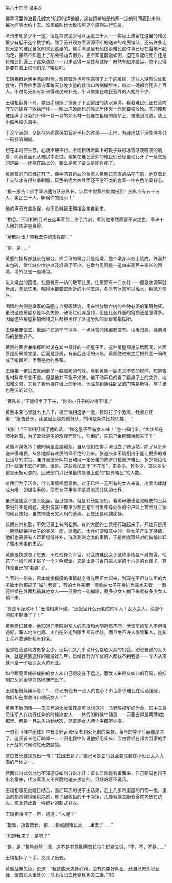 

第八十四节 温柔乡

佛手湾里停泊着几艘大*航运的运输船，这些运输船是按照一定的时间表到来的，每次间隔大约十天。难民编队也大致按照这个周期进行安排。

济州来船多少不一定，但是每次至少可以运走三千人――实际上滞留在这里的难民很少有低于这个数字的。除了云升观方面源源不断的送来的难民编队，还有许多走投无路的难民自发的来到这里的。佛手湾这里有船接走难民这件事已经在当地不胫而走，虽然不知道上了船会被运去何方，更不知道前途如何，迫在眉睫的死亡还是将难民们逼上了这条道路――只求活得一条性命就好：既然有船来接运，总不见得是要在海上把他们杀了喂鱼吧。

王瑞相抵达佛手湾的时候，难民营外也照例露宿了上千的难民，这些人没有住处和食物，只靠佛手湾守军每天分发少量的救济口粮糊糊维生，每过一晚都会死去上百人。不过每天都有新来得难民来补充，所以聚集在难民营外的人始终不少。

王瑞相翻身下马，拿出手绢擦了擦鼻子下面留出的清水鼻涕。看着难民们正在营内守军的指挥下收拾尸体――晚上冻饿而死的难民尸体天一亮就要被收殓。冻的邦邦硬挂满了冰凌的尸体一具一具的如木材一般堆在粗糙的爬犁上，被拖到海边，装上小船再投入海中。

干这个活的，全是在外面露宿的将近半死的难民――无他，为转运站干活能够多分一碗救济糊糊。

想在本时空生存，心肠不硬不行。王瑞相听着脚下的靴子踩得冰雪咯吱咯吱的响着，阴沉着面孔从难民中走过。聚集在难民营外的难民们已经自动让开了一条宽宽的道路――还横在路上的，要么是死了要么是即将死了。

难民营的门已经打开了，佛手湾转运站的负责人黄熊正笔直的站在门前，他穿着北上支队才有得冬季制服，灰色的呢大衣外面还不伦不类的套着一件白色羊皮背心。

“报－报告：佛手湾派遣分队分队长，步兵中尉黄熊向你报到！分队应有五十五人，实到三十人，听候你的指示！”

他的声音有些急促，似乎没料到王瑞相会亲自到来。

“稍息。”王瑞相的目光在这军官脸上停了片刻，看到他果然面露不安之色。看来十人团的告密是真得。

“解散队伍！带我去你的指挥部！”

“是，是……”

黄熊的指挥部就设在墩台。佛手湾的墩台只是烟墩，整个墩身以夯土筑成，外面并未包砖，常年缺少维护以及坍毁了不少。在墩台周围是一道四米高百来米长的围墙，墙外又是一道壕沟。

进入墩台的围墙，左侧筑有一排的墩军住房，住房旁有一口水井――但是水源早就斥卤，无法饮用，喝得水都要去附近的小河去挑，冬季有冰雪可以融水，稍微方便些。

围墙的右侧是墩军的马圈与仓房等建筑，用来堆放墩台内的各种必须的军用物资。虽说这些房屋都是年久失修，破窗烂们漏屋顶，但是比起外面的窝棚还是强得多。因而这些房屋稍加修缮之后都被用作了派遣分队的营房和指挥所。

王瑞相走进去，里面打扫的干干净净，一点冰雪的残痕都没有。垃圾归类，烧柴堆码的整整齐齐。

黄熊的宿舍兼指挥所就设在其中最好的一间屋子里。这种房屋都是前后两间，外面原是厨房兼堂屋，后面是卧房，有前后通墙的火坑。黄熊住进来之后把外面一间改成了指挥所，里面是他的卧室。

王瑞相一走进去就闻到了一股脂粉的气味。看到黄熊一副忐忑不安的模样，知道告发材料中所言不虚。但是他并不急于揭破。他不动声色的看了看桌子上的文件、地图和文具，又看了看他挂在墙上的步枪。他注意到通往卧室的门帘是新得，屋子里也整洁的过分。

“黄队长，”王瑞相坐了下来，“你的小日子的过得不错。”

黄熊本来心里就七上八下，被王瑞相这话一激，顿时打了个激灵，赶紧立正道：“报告首长，我这里比起其他分队，的确是条件比较优越……”

“胡扯！”王瑞相打断了他的话，“你这屋子里有女人味！”他一指门帘，“大伙都在爬冰卧雪，为了营救更多的难民而奔忙，你倒好，先自己金屋藏娇起来了！”

黄熊浑身发冷：他的确是金屋藏娇。自从他们在佛手湾设立了转运站，除了从沂州送来得难民，从各地都有难民络绎不绝的到来。张道长和王瑞相出于能让更多的难民活命的宗旨，准许派遣分队每日动用一定分量的救济口粮赈济难民，多少能给他们一些活下去的可能。但是。这些难民属于“不在册”，来多少，死多少，丧失多少都是无据可查的。民政部门只记录最终能够上船的“额外难民”的人数。

难民们为了活命，什么事情都愿意做。对于已经一无所有的女人来说，出卖肉体就成为唯一的谋生手段。便有女子用身子诱惑派遣分队的士兵。

虽说这些女子蓬头垢面，面目憔悴，但是对长期服役，看老母猪也是双眼皮的士兵来说并不是问题，更别说其中有不少都还是平日里养尊处优的中户以上甚至财主家的闺女媳妇，虽然惨遭天灾人祸的荼毒，到底还是风韵犹存。

长期在外执勤，不免记录上有所松懈。有的大胆的士兵便行动起来了。开始只是用一碗糊糊换得女子的春风一度，渐渐的，士兵们便和其中的一些女子产生了感情，他们也需要有人帮着缝缝补补，洗洗涮涮之类的事情，于是就成双结对的悄悄过起了露水夫妻的生活。

黄熊很快就卷了进去，不过他身为军官，对乱搞难民女子这种事情是不屑做得。他花了一段时间才挑了一个才色双全，又是出身书香门第人家的十六岁的女孩子，算作是自己的“老婆”了。

当官的一带头，原本偷偷摸摸的事情就变得光明正大起来，到现在不但分队里的大多数士兵都搞了“临时老婆”，有的士兵甚至一面收纳女子在身边当露水夫妻，一面还继续在外面乱搞其他女人――只要给一碗糊糊，要多少女人躺下来就有多少女人躺下来。

“真是军纪败坏！”王瑞相痛斥道，“还配当什么元老院的军人！女人女人，没那个洞就不能活了？！”

黄熊面红耳赤，他知道元老院对军人的态度和大明迥然不同：伏波军的军人不但待遇好，军人地位也高，出门在外走到哪里都有优待。而且绝不许人侮辱军人，连和士兵老婆通奸都有罪名。

但是临高这地方男多女少，士兵们又几乎没什么接触大众的机会。别说普通的大头兵，就是黄熊这样的服役好几年，已经晋升为军官的人都找不到老婆――军人从来就不是一个吸引女人的职业。

如今眼见着成船成船的女人从自己眼皮底下运走，而女人来得又如此的容易，被抑制已久的欲望自然喷薄而出了。

王瑞相继续痛斥着：“……你还有没有一点人的良心！外面多少难民在活活饿死，你们却在拿救济口粮玩女人！”

黄熊不敢回话――王元老的大发雷霆是可以想见的：元老院视军纪为命，其中又最忌讳军人在执行任务的时候搞女人――休假的时候**随意――只要去得是黄牌ji女那里。但是一旦进入执勤状态，简直连女人两个字都不许提。

一想到《阵中纪律》中有关奸yin妇女者判处死刑的条款，黄熊的脖子后面都发凉了。这王首长他可略知一二：归化民中传说他好用斧头，当初曾经在诸大当家的手下开战的时候砍过无数脑袋。

这位首长要是放出一句：“拉出去毙了。”自己可是立马就会变成装在小船上丢入大海的尸体之一。

然而此时此刻他也不知道该如何分说才好：首长显然是有备而来，自己要辩也辩不出名堂来，伏波军里又不兴跪地磕头求饶的。只好站着不说话。

王瑞相眼见他瞠目结舌，面红耳赤的说不出话来，走上几步将里屋的门帘一挑，里面的物资烧得暖烘烘的，屋子里收拾的干干净净，几套替换衣服叠得整齐放在炕头。炕上还放着一件缝补的制式衬衣。

王瑞相冷哼了一声，问道：“人呢？”

“报告，报告首长，都……都藏到难民营……里去了……”

“知道我来了，是吧？”

“是，是，”黄熊忽然一凛，这不是有意欺瞒首长吗？赶紧又说，“不，不，不是……”

王瑞相挥了下手，又走了出去。

黄熊战栗失色，说道：“我这些天鬼迷心窍，没有约束好队伍，还自己带头犯纪律，请首长从重处分：马上拉出去枪毙我也没二话。”RS

